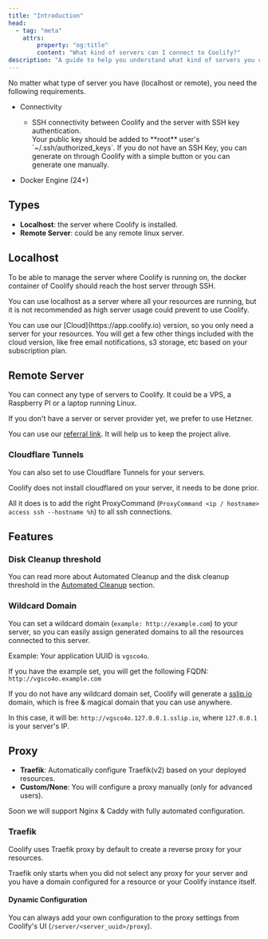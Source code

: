 ```yaml
---
title: "Introduction"
head:
  - tag: "meta"
    attrs:
        property: "og:title"
        content: "What kind of servers can I connect to Coolify?"
description: "A guide to help you understand what kind of servers you can connect to Coolify."
---
```



No matter what type of server you have (localhost or remote), you need the following requirements.

- Connectivity

  - SSH connectivity between Coolify and the server with SSH key authentication.
     <Aside type="tip">
     Your public key should be added to **root** user's `~/.ssh/authorized_keys`.
     If you do not have an SSH Key, you can generate on through Coolify with a simple button or you can generate one manually.
     </Aside>


- Docker Engine (24+)

## Types

- **Localhost**: the server where Coolify is installed.
- **Remote Server**: could be any remote linux server.

## Localhost

To be able to manage the server where Coolify is running on, the docker container of Coolify should reach the host server through SSH.

You can use localhost as a server where all your resources are running, but it is not recommended as high server usage could prevent to use Coolify.

<Aside type="tip">
  You can use our [Cloud](https://app.coolify.io) version, so you only need a
  server for your resources. You will get a few other things included with the
  cloud version, like free email notifications, s3 storage, etc based on your
  subscription plan.
</Aside>

## Remote Server

You can connect any type of servers to Coolify. It could be a VPS, a Raspberry PI or a laptop running Linux.

<Aside type="tip">
If you don't have a server or server provider yet, we prefer to use Hetzner.

You can use our [referral link](https://coolify.io/hetzner). It will help us to keep the project alive.

</Aside>

### Cloudflare Tunnels

You can also set to use Cloudflare Tunnels for your servers.

<Aside type="tip">
Coolify does not install cloudflared on your server, it needs to be done prior.

All it does is to add the right ProxyCommand (`ProxyCommand <ip / hostname> access ssh --hostname %h`) to all ssh connections.

</Aside>

## Features

### Disk Cleanup threshold

You can read more about Automated Cleanup and the disk cleanup threshold in the [Automated Cleanup](/docs/knowledge-base/server/automated-cleanup) section.

### Wildcard Domain

You can set a wildcard domain (`example: http://example.com`) to your server, so you can easily assign generated domains to all the resources connected to this server.

Example: Your application UUID is `vgsco4o`.

If you have the example set, you will get the following FQDN: `http://vgsco4o.example.com`

If you do not have any wildcard domain set, Coolify will generate a [sslip.io](https://sslip.io) domain, which is free & magical domain that you can use anywhere.

In this case, it will be: `http://vgsco4o.127.0.0.1.sslip.io`, where `127.0.0.1` is your server's IP.

## Proxy

- **Traefik**: Automatically configure Traefik(v2) based on your deployed resources.
- **Custom/None**: You will configure a proxy manually (only for advanced users).

<Aside type="tip">
  Soon we will support Nginx & Caddy with fully automated configuration.
</Aside>

### Traefik

Coolify uses Traefik proxy by default to create a reverse proxy for your resources.

<Aside type="tip">
  Traefik only starts when you did not select any proxy for your server and you
  have a domain configured for a resource or your Coolify instance itself.
</Aside>

#### Dynamic Configuration

You can always add your own configuration to the proxy settings from Coolify's UI (`/server/<server_uuid>/proxy`).
